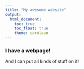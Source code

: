```yaml
---
title: "My awesome website"
output: 
  html_document:
    toc: true
    toc_float: true
    theme: cerulean
---
```


### I have a webpage!

And I can put all kinds of stuff on it!